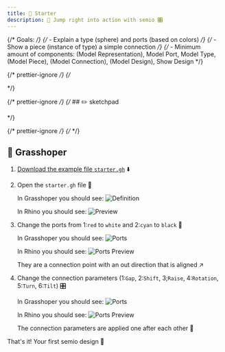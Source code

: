 ```yaml
---
title: 🥉 Starter
description: 📝 Jump right into action with semio 🎛️
---
```


{/* Goals: */}
{/* - Explain a type (sphere) and ports (based on colors) */}
{/* - Show a piece (instance of type) a simple connection */}
{/* - Minimum amount of components: (Model Representation), Model Port, Model Type, (Model Piece), (Model Connection), (Model Design), Show Design */}


{/* prettier-ignore */}
{/* <div class="flex flex-col sm:flex-row gap-4 justify-center h-[400px] sm:h-[300px]">

  <Model
    client:load
    src="/colorful-sphere.glb"
    environment="/schlenker-shed.hdr"
  />
  <Model
    client:load
    src="/pattern-sphere.glb"
    environment="/schlenker-shed.hdr"
  />
</div> */}

{/* prettier-ignore */}
{/* ## ✏️ sketchpad

<div className="pt-2">
  <Sketchpad client:load />
</div>
*/}

{/* prettier-ignore */}
{/* <Model client:load src="../../../../../examples/geometry/representations/colorful-sphere.glb"/> */}

## 🦗 Grasshoper

<Steps>

1. [Download the example file `starter.gh`](https://raw.githubusercontent.com/usalu/semio/examples/starters/starter.gh) ⬇️

2. Open the `starter.gh` file 📂

   In Grasshoper you should see:
   ![Definition](../../../../../assets/images/starter-grasshopper.png)

   In Rhino you should see:
   ![Preview](../../../../../assets/images/starter-grasshopper-preview.png)

3. Change the ports from 1:`red` to `white` and 2:`cyan` to `black` 🎨

   In Grasshoper you should see:
   ![Ports](../../../../../assets/images/starter-grasshopper-ports.png)

   In Rhino you should see:
   ![Ports Preview](../../../../../assets/images/starter-grasshopper-ports-preview.png)

   <Aside type="tip" title="👀 Do you see what ports are?">
     They are a connection point with an out direction that is aligned ↗️
   </Aside>

4. Change the connection parameters (1:`Gap`, 2:`Shift`, 3;`Raise`, 4:`Rotation`, 5:`Turn`, 6:`Tilt`) 🎛️

   In Grasshoper you should see:
   ![Ports](../../../../../assets/images/starter-grasshopper-connection.png)

   In Rhino you should see:
   ![Ports Preview](../../../../../assets/images/starter-grasshopper-connection-preview.png)

   <Aside type="note" title="🤯 What just happened?">
     The connection parameters are applied one after each other 🔢
   </Aside>

</Steps>

That's it! Your first semio design 🎉

